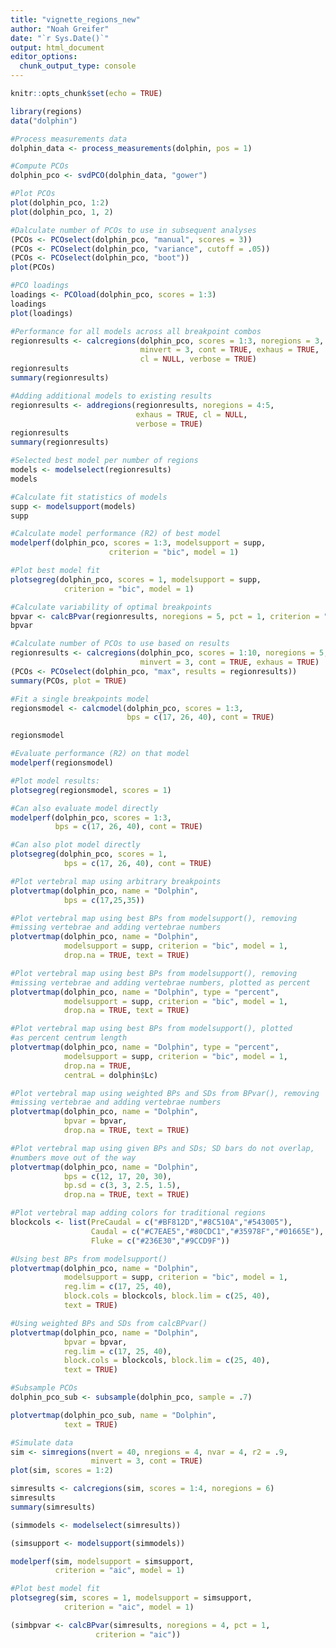```yaml
---
title: "vignette_regions_new"
author: "Noah Greifer"
date: "`r Sys.Date()`"
output: html_document
editor_options: 
  chunk_output_type: console
---
```


```r
knitr::opts_chunk$set(echo = TRUE)
```

```r
library(regions)
data("dolphin")

#Process measurements data
dolphin_data <- process_measurements(dolphin, pos = 1)
```

```r
#Compute PCOs
dolphin_pco <- svdPCO(dolphin_data, "gower")

#Plot PCOs
plot(dolphin_pco, 1:2)
plot(dolphin_pco, 1, 2)
```

```r
#Dalculate number of PCOs to use in subsequent analyses
(PCOs <- PCOselect(dolphin_pco, "manual", scores = 3))
(PCOs <- PCOselect(dolphin_pco, "variance", cutoff = .05))
(PCOs <- PCOselect(dolphin_pco, "boot"))
plot(PCOs)
```


```r
#PCO loadings
loadings <- PCOload(dolphin_pco, scores = 1:3)
loadings
plot(loadings)
```

```r
#Performance for all models across all breakpoint combos
regionresults <- calcregions(dolphin_pco, scores = 1:3, noregions = 3,
                             minvert = 3, cont = TRUE, exhaus = TRUE,
                             cl = NULL, verbose = TRUE)
regionresults
summary(regionresults)
```

```r
#Adding additional models to existing results
regionresults <- addregions(regionresults, noregions = 4:5,
                            exhaus = TRUE, cl = NULL,
                            verbose = TRUE)
regionresults
summary(regionresults)
```

```r
#Selected best model per number of regions
models <- modelselect(regionresults)
models
```

```r
#Calculate fit statistics of models
supp <- modelsupport(models)
supp
```

```r
#Calculate model performance (R2) of best model
modelperf(dolphin_pco, scores = 1:3, modelsupport = supp,
                      criterion = "bic", model = 1)

#Plot best model fit
plotsegreg(dolphin_pco, scores = 1, modelsupport = supp,
            criterion = "bic", model = 1)
```

```r
#Calculate variability of optimal breakpoints
bpvar <- calcBPvar(regionresults, noregions = 5, pct = 1, criterion = "aic")
bpvar
```

```r
#Calculate number of PCOs to use based on results
regionresults <- calcregions(dolphin_pco, scores = 1:10, noregions = 5,
                             minvert = 3, cont = TRUE, exhaus = TRUE)
(PCOs <- PCOselect(dolphin_pco, "max", results = regionresults))
summary(PCOs, plot = TRUE)
```

```r
#Fit a single breakpoints model
regionsmodel <- calcmodel(dolphin_pco, scores = 1:3,
                          bps = c(17, 26, 40), cont = TRUE)

regionsmodel

#Evaluate performance (R2) on that model
modelperf(regionsmodel)

#Plot model results:
plotsegreg(regionsmodel, scores = 1)

#Can also evaluate model directly
modelperf(dolphin_pco, scores = 1:3, 
          bps = c(17, 26, 40), cont = TRUE)

#Can also plot model directly
plotsegreg(dolphin_pco, scores = 1, 
            bps = c(17, 26, 40), cont = TRUE)

```

```r
#Plot vertebral map using arbitrary breakpoints
plotvertmap(dolphin_pco, name = "Dolphin",
            bps = c(17,25,35))

#Plot vertebral map using best BPs from modelsupport(), removing
#missing vertebrae and adding vertebrae numbers
plotvertmap(dolphin_pco, name = "Dolphin",
            modelsupport = supp, criterion = "bic", model = 1,
            drop.na = TRUE, text = TRUE)

#Plot vertebral map using best BPs from modelsupport(), removing
#missing vertebrae and adding vertebrae numbers, plotted as percent
plotvertmap(dolphin_pco, name = "Dolphin", type = "percent",
            modelsupport = supp, criterion = "bic", model = 1,
            drop.na = TRUE, text = TRUE)

#Plot vertebral map using best BPs from modelsupport(), plotted
#as percent centrum length
plotvertmap(dolphin_pco, name = "Dolphin", type = "percent",
            modelsupport = supp, criterion = "bic", model = 1,
            drop.na = TRUE,
            centraL = dolphin$Lc)

#Plot vertebral map using weighted BPs and SDs from BPvar(), removing
#missing vertebrae and adding vertebrae numbers
plotvertmap(dolphin_pco, name = "Dolphin",
            bpvar = bpvar,
            drop.na = TRUE, text = TRUE)

#Plot vertebral map using given BPs and SDs; SD bars do not overlap,
#numbers move out of the way
plotvertmap(dolphin_pco, name = "Dolphin",
            bps = c(12, 17, 20, 30),
            bp.sd = c(3, 3, 2.5, 1.5),
            drop.na = TRUE, text = TRUE)

#Plot vertebral map adding colors for traditional regions
blockcols <- list(PreCaudal = c("#BF812D","#8C510A","#543005"),
                  Caudal = c("#C7EAE5","#80CDC1","#35978F","#01665E"),
                  Fluke = c("#236E30","#9CCD9F"))

#Using best BPs from modelsupport()
plotvertmap(dolphin_pco, name = "Dolphin",
            modelsupport = supp, criterion = "bic", model = 1,
            reg.lim = c(17, 25, 40),
            block.cols = blockcols, block.lim = c(25, 40),
            text = TRUE)

#Using weighted BPs and SDs from calcBPvar()
plotvertmap(dolphin_pco, name = "Dolphin",
            bpvar = bpvar,
            reg.lim = c(17, 25, 40),
            block.cols = blockcols, block.lim = c(25, 40),
            text = TRUE)
```

```r
#Subsample PCOs
dolphin_pco_sub <- subsample(dolphin_pco, sample = .7)

plotvertmap(dolphin_pco_sub, name = "Dolphin",
            text = TRUE)
```

```r
#Simulate data
sim <- simregions(nvert = 40, nregions = 4, nvar = 4, r2 = .9,
                  minvert = 3, cont = TRUE)
plot(sim, scores = 1:2)

simresults <- calcregions(sim, scores = 1:4, noregions = 6)
simresults
summary(simresults)

(simmodels <- modelselect(simresults))

(simsupport <- modelsupport(simmodels))

modelperf(sim, modelsupport = simsupport,
          criterion = "aic", model = 1)

#Plot best model fit
plotsegreg(sim, scores = 1, modelsupport = simsupport,
            criterion = "aic", model = 1)

(simbpvar <- calcBPvar(simresults, noregions = 4, pct = 1,
                   criterion = "aic"))
```

